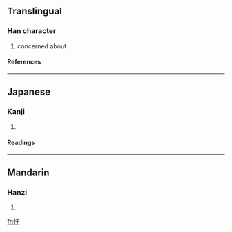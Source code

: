==Translingual==
===Han character===
{{Han char|rn=61|rad=心|as=03|sn=6|four=|canj=心一十 (PMJ)}}
# concerned about
====References====
{{Han ref|kx=0376.110|dkj=10320|dj=0702.200|hdz=42271.040|uh=5FD3|ud=24531}}
----
==Japanese==
===Kanji===
{{ja-kanji|grade=|rs=心03}}
# {{defn|Japanese}} 
====Readings====
{{ja-readings|on=[[かん]] (kan), [[がん]] (gan)|kun=[[きわめる]] (kiwameru), [[おかす]] (okasu)}}
----
==Mandarin==
===Hanzi===
{{cmn-hanzi|pin=[[gān]] (gan1)|wg=kan<sup>1</sup>}}
# {{defn|Mandarin}}

[[fr:忓]]